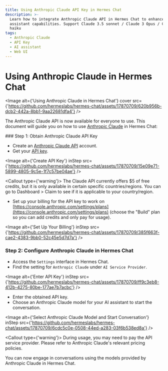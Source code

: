 ```yaml
---
title: Using Anthropic Claude API Key in Hermes Chat
description: >-
  Learn how to integrate Anthropic Claude API in Hermes Chat to enhance your AI
  assistant capabilities. Support Claude 3.5 sonnet / Claude 3 Opus / Claude 3
  haiku
tags:
  - Anthropic Claude
  - API Key
  - AI assistant
  - Web UI
---
```


# Using Anthropic Claude in Hermes Chat

<Image alt={'Using Anthropic Claude in Hermes Chat'} cover src={'https://github.com/hermeslabs/hermes-chat/assets/17870709/620b956b-dcb2-442a-8bb1-9aa22681dfa4'} />

The Anthropic Claude API is now available for everyone to use. This document will guide you on how to use [Anthropic Claude](https://www.anthropic.com/api) in Hermes Chat:

<Steps>
  ### Step 1: Obtain Anthropic Claude API Key

  - Create an [Anthropic Claude API](https://www.anthropic.com/api) account.
  - Get your [API key](https://console.anthropic.com/settings/keys).

  <Image alt={'Create API Key'} inStep src={'https://github.com/hermeslabs/hermes-chat/assets/17870709/15e09e71-5899-4805-9c5e-1f7c57be04ae'} />

  <Callout type={'warning'}>
    The Claude API currently offers $5 of free credits, but it is only available in certain specific
    countries/regions. You can go to Dashboard > Claim to see if it is applicable to your
    country/region.
  </Callout>

  - Set up your billing for the API key to work on [https://console.anthropic.com/settings/plans](https://console.anthropic.com/settings/plans) (choose the "Build" plan so you can add credits and only pay for usage).

  <Image alt={'Set Up Your Billing'} inStep src={'https://github.com/hermeslabs/hermes-chat/assets/17870709/385f663f-cae2-4383-9bb0-52c45e5d7d7a'} />

  ### Step 2: Configure Anthropic Claude in Hermes Chat

  - Access the `Settings` interface in Hermes Chat.
  - Find the setting for `Anthropic Claude` under `AI Service Provider`.

  <Image alt={'Enter API Key'} inStep src={'https://github.com/hermeslabs/hermes-chat/assets/17870709/ff9c3eb8-412b-4275-80be-177ae7b7acbc'} />

  - Enter the obtained API key.
  - Choose an Anthropic Claude model for your AI assistant to start the conversation.

  <Image alt={'Select Anthropic Claude Model and Start Conversation'} inStep src={'https://github.com/hermeslabs/hermes-chat/assets/17870709/6cdc5c0e-0508-44ed-a283-03f6b538ed8a'} />

  <Callout type={'warning'}>
    During usage, you may need to pay the API service provider. Please refer to Anthropic Claude's
    relevant pricing policies.
  </Callout>
</Steps>

You can now engage in conversations using the models provided by Anthropic Claude in Hermes Chat.
